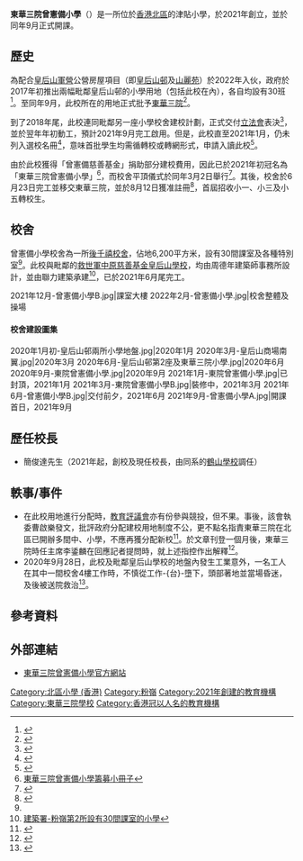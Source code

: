 {{NoteTA
|G1 = Unit
}}
{{Infobox school
| name = 東華三院曾憲備小學<br/>T.W.G.Hs Tseng Hin Pei Primary School
| image = 2022年2月-曾憲備小學B.jpg
| caption = 校舍西南面（2022年2月）
| motto = 勤儉忠信
| established = 2021年
| type = 津貼全日制男女小學
| language = [[粵語|粵語]]（下列科目及普通話科除外）<br>[[英語|英語]]（英文、數學及常識科）
| school_sponsoring_body = [[東華三院|東華三院]]
| district = [[北區_(香港)|北區]]
| superintendent = 曾慶業先生
| principal = 簡俊達先生
| vice_principal = 
| house = 
| su = 
| faculty = 
| students = 
| area = 6,200平方米
| religion = 無
| location = {{HKG}}[[粉嶺|粉嶺]]皇后山[[龍馬路|龍馬路]]53號
| magazine = 
| mail = 
| website = https://thp.goodschool.hk/
|telephone=|address=}}

'''東華三院曾憲備小學'''（{{lang-en|T.W.G.Hs Tseng Hin Pei Primary School}}）是一所位於[[香港|香港]][[北區_(香港)|北區]]的津貼小學，於2021年創立，並於同年9月正式開課。

==歷史==
為配合[[皇后山軍營|皇后山軍營]]公營房屋項目（即[[皇后山邨|皇后山邨]]及[[山麗苑|山麗苑]]）於2022年入伙，政府於2017年初推出兩幅毗鄰皇后山邨的小學用地（包括此校在內），各自均設有30班<ref>{{Cite web |url=https://www.edb.gov.hk/tc/sch-admin/sch-premises-info/allocation-of-sch/SAE_2017_2nd/SAE2017_2nd.html |title=2017年第二次校舍分配工作-簡介 |access-date=2021-03-24 |archive-date=2019-10-19 |archive-url=https://web.archive.org/web/20191019151956/https://www.edb.gov.hk/tc/sch-admin/sch-premises-info/allocation-of-sch/SAE_2017_2nd/SAE2017_2nd.html |dead-url=no }}</ref>。至同年9月，此校所在的用地正式批予[[東華三院|東華三院]]<ref>{{Cite web |url=https://www.edb.gov.hk/attachment/tc/sch-admin/sch-premises-info/allocation-of-sch/SAE_2017_2nd/result_2ndSAE2017_tc.pdf |title=2017年第二次校舍分配工作結果 |access-date=2021-03-24 |archive-date=2019-10-19 |archive-url=https://web.archive.org/web/20191019151959/https://www.edb.gov.hk/attachment/tc/sch-admin/sch-premises-info/allocation-of-sch/SAE_2017_2nd/result_2ndSAE2017_tc.pdf |dead-url=no }}</ref>。

到了2018年尾，此校連同毗鄰另一座小學校舍建校計劃，正式交付[[香港立法會|立法會]]表決<ref name=工委>{{Cite web |url=https://www.legco.gov.hk/yr18-19/chinese/fc/pwsc/papers/p18-34c.pdf |title=立法會工務小組委員會-粉嶺皇后山第1所及第2所設有30間課室的小學 |access-date=2021-03-24 |archive-date=2019-10-31 |archive-url=https://web.archive.org/web/20191031174259/https://www.legco.gov.hk/yr18-19/chinese/fc/pwsc/papers/p18-34c.pdf |dead-url=no }}</ref>，並於翌年年初動工，預計2021年9月完工啟用。但是，此校直至2021年1月，仍未列入選校名冊<ref>{{cite news|title=皇后山兩新校未納派位名單|work=巴士的報|date=2021-01-21|accessdate=2021-03-24|url=https://www.bastillepost.com/hongkong/article/7833635-%E7%9A%87%E5%90%8E%E5%B1%B1%E5%85%A9%E6%96%B0%E6%A0%A1%E6%9C%AA%E7%B4%8D%E6%B4%BE%E4%BD%8D%E5%90%8D%E5%96%AE}}</ref>，意味首批學生均需循轉校或轉網形式，申請入讀此校<ref>{{Cite web |url=https://www.info.gov.hk/gia/general/202103/24/P2021032400261.htm |title=立法會二十二題：新辦學校 |access-date=2021-03-24 |archive-date=2021-07-18 |archive-url=https://web.archive.org/web/20210718034716/https://www.info.gov.hk/gia/general/202103/24/P2021032400261.htm |dead-url=no }}</ref>。

由於此校獲得「曾憲備慈善基金」捐助部分建校費用，因此已於2021年初冠名為「東華三院曾憲備小學」<ref>[http://anyflip.com/plqac/cbdf/basic/ 東華三院曾憲備小學籌募小冊子]</ref>，而校舍平頂儀式於同年3月2日舉行<ref>{{Cite web |url=https://www.tungwah.org.hk/wp-content/uploads/2021/03/2021_3_P34.pdf |title=《東華通訊》2021年3月號，P.3 |access-date=2021-04-28 |archive-date=2021-04-28 |archive-url=https://web.archive.org/web/20210428144726/https://www.tungwah.org.hk/wp-content/uploads/2021/03/2021_3_P34.pdf |dead-url=no }}</ref>。其後，校舍於6月23日完工並移交東華三院，並於8月12日獲准註冊<ref>{{Cite web |url=https://applications.edb.gov.hk/schoolsearch/schoolinfo.aspx?langno=2&scrn=617407000123&type= |title=學校搜尋-東華三院曾憲備小學 |access-date=2021-08-19 |archive-date=2021-08-19 |archive-url=https://web.archive.org/web/20210819060858/https://applications.edb.gov.hk/schoolsearch/schoolinfo.aspx?langno=2&scrn=617407000123&type= |dead-url=no }}</ref>，首屆招收小一、小三及小五轉校生。

==校舍==
曾憲備小學校舍為一所[[後千禧校舍|後千禧校舍]]，佔地6,200平方米，設有30間課室及各種特別室<ref name=工委/>。此校與毗鄰的[[救世軍中原慈善基金皇后山學校|救世軍中原慈善基金皇后山學校]]，均由周德年建築師事務所設計，並由聯力建築承建<ref>[https://www.archsd.gov.hk/tc/projects/capital-projects-under-detail/361ep.html 建築署-粉嶺第2所設有30間課室的小學]</ref>，已於2021年6月尾完工。
<gallery>
2021年12月-曾憲備小學B.jpg|課室大樓
2022年2月-曾憲備小學.jpg|校舍整體及操場
</gallery>
====校舍建設圖集====
<gallery>
2020年1月初-皇后山邨兩所小學地盤.jpg|2020年1月
2020年3月-皇后山商場南翼.jpg|2020年3月
2020年6月-皇后山邨第2座及東華三院小學.jpg|2020年6月
2020年9月-東院曾憲備小學.jpg|2020年9月
2021年1月-東院曾憲備小學.jpg|已封頂，2021年1月
2021年3月-東院曾憲備小學B.jpg|裝修中，2021年3月
2021年6月-曾憲備小學B.jpg|交付前夕，2021年6月
2021年9月-曾憲備小學A.jpg|開課首日，2021年9月
</gallery>

==歷任校長==
*簡俊達先生（2021年起，創校及現任校長，由同系的[[東華三院鶴山學校|鶴山學校]]調任）

==軼事/事件==
*在此校用地進行分配時，[[教育評議會|教育評議會]]亦有份參與競投，但不果。事後，該會執委曹啟樂發文，批評政府分配建校用地制度不公，更不點名指責東華三院在北區已開辦多間中、小學，不應再獲分配新校<ref>{{cite news|url=https://www.master-insight.com/%E6%A0%A1%E8%88%8D%E5%88%86%E9%85%8D%E5%87%BA%E4%BA%86%E4%BB%80%E9%BA%BC%E5%95%8F%E9%A1%8C/ |title=灼見名家-校舍分配出了甚麼問題|website=灼見名家|date=2017-11-20|accessdate=2021-02-24|archive-date=2021-01-18|archive-url=https://web.archive.org/web/20210118012327/https://www.master-insight.com/%e6%a0%a1%e8%88%8d%e5%88%86%e9%85%8d%e5%87%ba%e4%ba%86%e4%bb%80%e9%ba%bc%e5%95%8f%e9%a1%8c/|dead-url=no}}</ref>。於文章刊登一個月後，東華三院時任主席李鋈麟在回應記者提問時，就上述指控作出解釋<ref>{{cite news|title=主席：視乎社區需要競逐校舍|work=星島日報|date=2017-12-22}}</ref>。
*2020年9月28日，此校及毗鄰皇后山學校的地盤內發生工業意外，一名工人在其中一間校舍4樓工作時，不慎從工作-{台}-墮下，頭部著地並當場昏迷，及後被送院救治<ref>{{cite news|url=https://www.hk01.com/%E7%AA%81%E7%99%BC/590686/%E5%A5%AA%E5%91%BD%E5%B7%A5%E5%82%B7-%E7%9A%87%E5%90%8E%E5%B1%B1%E5%85%AC%E5%B1%8B%E5%9C%B0%E7%9B%A4%E7%94%B7%E5%B7%A5%E5%A4%B1%E8%B6%B3%E9%AB%98%E8%99%95%E5%A2%AE%E4%B8%8B-%E7%95%B6%E5%A0%B4%E4%B8%8D%E6%B2%BB|title=奪命工傷｜皇后山公屋地盤男工失足高處墮下　當場不治|website=香港01|date=2021-02-23|accessdate=2021-02-24|archive-date=2021-05-03|archive-url=https://web.archive.org/web/20210503152504/https://www.hk01.com/%E7%AA%81%E7%99%BC/590686/%E5%A5%AA%E5%91%BD%E5%B7%A5%E5%82%B7-%E7%9A%87%E5%90%8E%E5%B1%B1%E5%85%AC%E5%B1%8B%E5%9C%B0%E7%9B%A4%E7%94%B7%E5%B7%A5%E5%A4%B1%E8%B6%B3%E9%AB%98%E8%99%95%E5%A2%AE%E4%B8%8B-%E7%95%B6%E5%A0%B4%E4%B8%8D%E6%B2%BB|dead-url=no}}</ref>。

==參考資料==
{{reflist}}

==外部連結==
*[https://thp.goodschool.hk/ 東華三院曾憲備小學官方網站] {{Wayback|url=https://thp.goodschool.hk/ |date=20210903103639 }}

{{TWGHSS}}

[[Category:北區小學_(香港)|Category:北區小學 (香港)]]
[[Category:粉嶺|Category:粉嶺]]
[[Category:2021年創建的教育機構|Category:2021年創建的教育機構]]
[[Category:東華三院學校|Category:東華三院學校]]
[[Category:香港冠以人名的教育機構|Category:香港冠以人名的教育機構]]